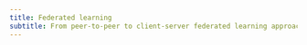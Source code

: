 ```yaml
---
title: Federated learning
subtitle: From peer-to-peer to client-server federated learning approaches
---
```

